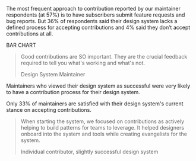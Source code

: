 
<ScreenBlock>
<div id="section-5">
  <SectionHeader number={5} title="Accepting Contributions">
    <p>The most frequent approach to contribution reported by our maintainer respondents (at 57%) is to have subscribers submit feature requests and bug reports. But 36% of respondents said their design system lacks a defined process for accepting contributions and 4% said they don’t accept contributions at all.</p>
  </SectionHeader>
  
  <p>BAR CHART</p>
  
  <blockquote>
    <p>Good contributions are SO important. They are the crucial feedback required to tell you what's working and what's not.</p>
    <p>Design System Maintainer</p>
  </blockquote>
  
  
  <Grid gap="lg" gapColMD="1xl" gapColLG="none">
    <GridCell>
      <p className="cmp-type-heading-3">Maintainers who viewed their design system as successful were very likely to have a contribution process for their design system.</p>
    </GridCell>
    <GridCell span={3}>
      <Gauge title="Subscribers submitting coded features, updates, and/or bug fixes" number={92} size="large" />
    </GridCell>
    <GridCell span={3} startLG={5}>
      <Gauge title="Subscribers submitting designs" number={83} size="large" />
    </GridCell>
    <GridCell span={3} startLG={9}>
      <Gauge title="Subscribers submitting feature requests and/or bug reports" number={76} size="large" />
    </GridCell>
  </Grid>
  
  <KeyFinding>Only 33% of maintainers are satisfied with their design system's current stance on accepting contributions.</KeyFinding>
  
  <blockquote>
    <p>When starting the system, we focused on
      contributions as actively helping to build patterns for
      teams to leverage. It helped designers onboard into
      the system and tools while creating evangelists for
      the system.</p>
    <p>Individual contributor, slightly successful design system</p>
  </blockquote>
  
  <RelatedReading
    title="Design System Maturity Model Assessment"
    description="Focusing on a contribution model is a sign of a mature design system. Get feedback on the evolution of your system by taking this assessment."
    image="https://sparkbox.com/uploads/featured_images/b-callahan_21-03.png"
    href="https://sparkbox.com/foundry/design_system_maturity_model"
  />
  
  
</div>
</ScreenBlock>
